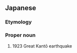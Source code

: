 ==Japanese==
{{ja-kanjitab|かん|とう|だい|しん|さい|yomi=o}}

===Etymology===
{{compound|関東|大震災|lang=ja|t1=Kantō|t2=great disaster|sort=かんとうだいしんさい}}

===Proper noun===
{{ja-pos|かんとう だいしんさい|proper}}

# 1923 Great Kantō earthquake
